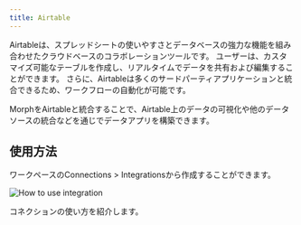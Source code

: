 ```yaml
---
title: Airtable
---
```


Airtableは、スプレッドシートの使いやすさとデータベースの強力な機能を組み合わせたクラウドベースのコラボレーションツールです。
ユーザーは、カスタマイズ可能なテーブルを作成し、リアルタイムでデータを共有および編集することができます。
さらに、Airtableは多くのサードパーティアプリケーションと統合できるため、ワークフローの自動化が可能です。

MorphをAirtableと統合することで、Airtable上のデータの可視化や他のデータソースの統合などを通じでデータアプリを構築できます。

## 使用方法

ワークペースのConnections > Integrationsから作成することができます。

<img
    src="/assets/images/integrations/integrations-how-to-use.png"
    alt="How to use integration"
/>

<CardGroup cols={1}>
    <Card title="コネクター: DB / DWH / SaaS" href="/docs/ja/data-sources/connectors">
        コネクションの使い方を紹介します。
    </Card>
</CardGroup>

